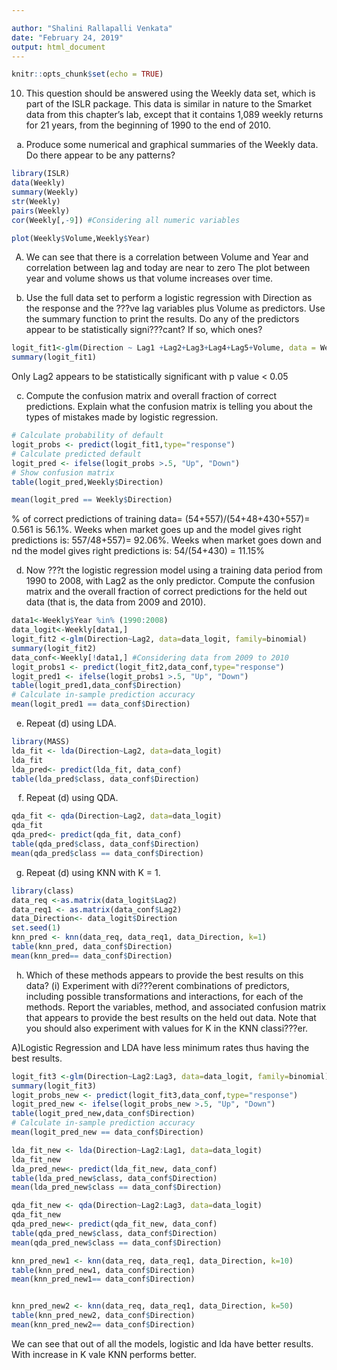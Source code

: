 ---

author: "Shalini Rallapalli Venkata"
date: "February 24, 2019"
output: html_document
---

```{r setup, include=FALSE}
knitr::opts_chunk$set(echo = TRUE)
```
10. This question should be answered using the Weekly data set, which is part of the ISLR package. This data is similar in nature to the Smarket data from this chapter's lab, except that it contains 1,089 weekly returns for 21 years, from the beginning of 1990 to the end of 2010.
(a) Produce some numerical and graphical summaries of the Weekly data. Do there appear to be any patterns? 

```{r}
library(ISLR)
data(Weekly)
summary(Weekly)
str(Weekly)
pairs(Weekly)
cor(Weekly[,-9]) #Considering all numeric variables

plot(Weekly$Volume,Weekly$Year)

```
A) We can see that there is a correlation between Volume and Year and correlation between lag and today are near to zero
The plot between year and volume shows us that volume increases over time.

(b) Use the full data set to perform a logistic regression with Direction as the response and the ???ve lag variables plus Volume as predictors. Use the summary function to print the results. Do any of the predictors appear to be statistically signi???cant? If so, which ones?
```{r}
logit_fit1<-glm(Direction ~ Lag1 +Lag2+Lag3+Lag4+Lag5+Volume, data = Weekly, family = binomial)
summary(logit_fit1)


```
Only Lag2 appears to be statistically significant with p value < 0.05



(c) Compute the confusion matrix and overall fraction of correct predictions. Explain what the confusion matrix is telling you about the types of mistakes made by logistic regression.
```{r}
# Calculate probability of default
logit_probs <- predict(logit_fit1,type="response")
# Calculate predicted default 
logit_pred <- ifelse(logit_probs >.5, "Up", "Down")
# Show confusion matrix 
table(logit_pred,Weekly$Direction)

mean(logit_pred == Weekly$Direction)

```
% of correct predictions of training data= (54+557)/(54+48+430+557)= 0.561 is 56.1%.
Weeks when market goes up and the model gives right predictions is: 557/48+557)= 92.06%. Weeks when market goes down and nd the model gives right predictions is: 54/(54+430) = 11.15%



(d) Now ???t the logistic regression model using a training data period from 1990 to 2008, with Lag2 as the only predictor. Compute the confusion matrix and the overall fraction of correct predictions for the held out data (that is, the data from 2009 and 2010).

```{r}
data1<-Weekly$Year %in% (1990:2008)
data_logit<-Weekly[data1,]
logit_fit2 <-glm(Direction~Lag2, data=data_logit, family=binomial)
summary(logit_fit2)
data_conf<-Weekly[!data1,] #Considering data from 2009 to 2010
logit_probs1 <- predict(logit_fit2,data_conf,type="response")
logit_pred1 <- ifelse(logit_probs1 >.5, "Up", "Down")
table(logit_pred1,data_conf$Direction)
# Calculate in-sample prediction accuracy
mean(logit_pred1 == data_conf$Direction)
```



(e) Repeat (d) using LDA.
```{r}
library(MASS)
lda_fit <- lda(Direction~Lag2, data=data_logit)
lda_fit
lda_pred<- predict(lda_fit, data_conf)
table(lda_pred$class, data_conf$Direction)


```

(f) Repeat (d) using QDA. 
```{r}
qda_fit <- qda(Direction~Lag2, data=data_logit)
qda_fit
qda_pred<- predict(qda_fit, data_conf)
table(qda_pred$class, data_conf$Direction)
mean(qda_pred$class == data_conf$Direction)

```


(g) Repeat (d) using KNN with K = 1. 
```{r}
library(class)
data_req <-as.matrix(data_logit$Lag2)
data_req1 <- as.matrix(data_conf$Lag2)
data_Direction<- data_logit$Direction
set.seed(1)
knn_pred <- knn(data_req, data_req1, data_Direction, k=1)
table(knn_pred, data_conf$Direction)
mean(knn_pred== data_conf$Direction)

```


(h) Which of these methods appears to provide the best results on this data? (i) Experiment with di???erent combinations of predictors, including possible transformations and interactions, for each of the methods. Report the variables, method, and associated confusion matrix that appears to provide the best results on the held out data. Note that you should also experiment with values for K in the KNN classi???er.

A)Logistic Regression and LDA have less minimum rates thus having the best results.

```{r}

logit_fit3 <-glm(Direction~Lag2:Lag3, data=data_logit, family=binomial)
summary(logit_fit3)
logit_probs_new <- predict(logit_fit3,data_conf,type="response")
logit_pred_new <- ifelse(logit_probs_new >.5, "Up", "Down")
table(logit_pred_new,data_conf$Direction)
# Calculate in-sample prediction accuracy
mean(logit_pred_new == data_conf$Direction)

lda_fit_new <- lda(Direction~Lag2:Lag1, data=data_logit)
lda_fit_new
lda_pred_new<- predict(lda_fit_new, data_conf)
table(lda_pred_new$class, data_conf$Direction)
mean(lda_pred_new$class == data_conf$Direction)

qda_fit_new <- qda(Direction~Lag2:Lag3, data=data_logit)
qda_fit_new
qda_pred_new<- predict(qda_fit_new, data_conf)
table(qda_pred_new$class, data_conf$Direction)
mean(qda_pred_new$class == data_conf$Direction)

knn_pred_new1 <- knn(data_req, data_req1, data_Direction, k=10)
table(knn_pred_new1, data_conf$Direction)
mean(knn_pred_new1== data_conf$Direction)


knn_pred_new2 <- knn(data_req, data_req1, data_Direction, k=50)
table(knn_pred_new2, data_conf$Direction)
mean(knn_pred_new2== data_conf$Direction)


```
We can see that out of all the models, logistic and lda have better results. With increase in K vale KNN performs better.


